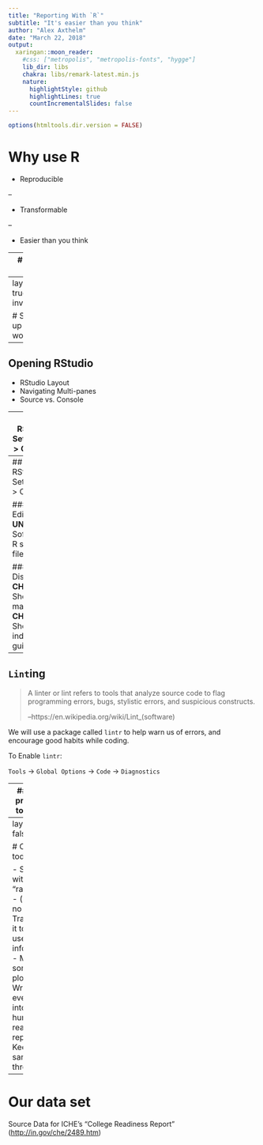 ```yaml
---
title: "Reporting With `R`"
subtitle: "It's easier than you think"
author: "Alex Axthelm"
date: "March 22, 2018"
output:
  xaringan::moon_reader:
    #css: ["metropolis", "metropolis-fonts", "hygge"]
    lib_dir: libs
    chakra: libs/remark-latest.min.js
    nature:
      highlightStyle: github
      highlightLines: true
      countIncrementalSlides: false
---
```


```r
options(htmltools.dir.version = FALSE)
```

# Why use R

- Reproducible

--

- Transformable

--

- Easier than you think

---
# About me

- Alex Axthelm
- Data Analyst at Indiana Commsission for Higher Education
- Masters Student in Data Science at IUB
- Worked with `R` regularly for ~5 years

---
layout: true
class: inverse

# Setting up your workspace

---
## Opening RStudio

- RStudio Layout
- Navigating Multi-panes
- Source vs. Console

---
## RStudio Settings -> General 

I have strong opinons about best practices, based on experience.

You are free to ignore the settings I suggest here, but all of these are designed to make your life easier.

From the menu bar: `Tools` -> `Global Options`

- **UNCHECK** Re-use idle sessions for project links
- **UNCHECK** Restore .RData into workspace at startup
  -- Save workspace to .RData on exit: **SET TO NEVER**

---
## RStudio Settings -> Code

### Editing
- **UNCHECK** Soft-wrap R source files

### Display
- **CHECK** Show margin
- **CHECK** Show indent guides

---
## `Lint`ing

> A linter or lint refers to tools that analyze source code to flag programming errors, bugs, stylistic errors, and suspicious constructs.
> 
> --https://en.wikipedia.org/wiki/Lint_(software)

We will use a package called `lintr` to help warn us of errors, and encourage good habits while coding.

To Enable `lintr`:

`Tools` -> `Global Options` -> `Code` -> `Diagnostics`

---
## Good practices to follow:

- Clearly defined, but succinct variable names
- lines 80 (maybe 120) characters or shorter
- Use indentation to show logical progression

---
layout: false

# Our goal today

- Start with some "raw" data
  - (in Excel, no less)
- Transform it to extract useful information
- Make some nice plots
- Wrap everything into a human-readable report
- Keep our sanity throughout

---
# Our data set

Source Data for ICHE's "College Readiness Report" ([http://in.gov/che/2489.htm](http://in.gov/che/2489.htm))